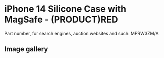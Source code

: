 
# iPhone 14 Silicone Case with MagSafe - (PRODUCT)RED

Part number, for search engines, auction websites and such: MPRW3ZM/A

## Image gallery

<div style={{ width: "768px" }}>
  <GalleryComponent
    images={[
      {
        original: "/everysource/MPRW3.webp",
        thumbnail: "/everypreview/MPRW3.webp",
      },
      {
        original: "/everysource/MPRW3_AV1.webp",
        thumbnail: "/everypreview/MPRW3_AV1.webp",
      },
      {
        original: "/everysource/MPRW3_AV2.webp",
        thumbnail: "/everypreview/MPRW3_AV2.webp",
      },
      {
        original: "/everysource/MPRW3_AV3.webp",
        thumbnail: "/everypreview/MPRW3_AV3.webp",
      },
      {
        original: "/everysource/MPRW3_AV4.webp",
        thumbnail: "/everypreview/MPRW3_AV4.webp",
      },
      {
        original: "/everysource/MPRW3_AV5.webp",
        thumbnail: "/everypreview/MPRW3_AV5.webp",
      },
      {
        original: "/everysource/MPRW3_AV6.webp",
        thumbnail: "/everypreview/MPRW3_AV6.webp",
      },
      {
        original: "/everysource/MPRW3_AV7.webp",
        thumbnail: "/everypreview/MPRW3_AV7.webp",
      }
    ]}
  />
</div>